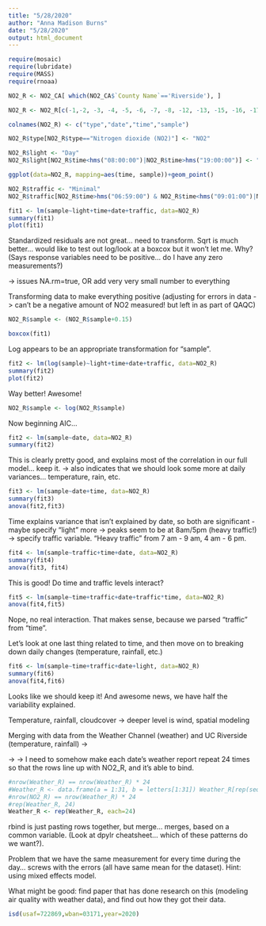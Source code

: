 ```yaml
---
title: "5/28/2020"
author: "Anna Madison Burns"
date: "5/28/2020"
output: html_document
---
```


```r
require(mosaic)
require(lubridate)
require(MASS)
require(rnoaa)
```

```r
NO2_R <- NO2_CA[ which(NO2_CA$`County Name`=='Riverside'), ]
```

```r
NO2_R <- NO2_R[c(-1,-2, -3, -4, -5, -6, -7, -8, -12, -13, -15, -16, -17, -18, -19, -20, -21, -22, -23, -24)]
```

```r
colnames(NO2_R) <- c("type","date","time","sample")
```

```r
NO2_R$type[NO2_R$type=="Nitrogen dioxide (NO2)"] <- "NO2"
```

```r
NO2_R$light <- "Day"
NO2_R$light[NO2_R$time<hms("08:00:00")|NO2_R$time>hms("19:00:00")] <- "Night"
```

```r
ggplot(data=NO2_R, mapping=aes(time, sample))+geom_point()
```

```r
NO2_R$traffic <- "Minimal"
NO2_R$traffic[NO2_R$time>hms("06:59:00") & NO2_R$time<hms("09:01:00")|NO2_R$time>hms("15:59:00")&NO2_R$time<hms("18:01:00")] <- "Heavy"
```

```r
fit1 <- lm(sample~light+time+date+traffic, data=NO2_R)
summary(fit1)
plot(fit1)
```

Standardized residuals are not great... need to transform.  Sqrt is much better... would like to test out log/look at a boxcox but it won't let me.  Why?  (Says response variables need to be positive... do I have any zero measurements?)

-> issues NA.rm=true, OR add very very small number to everything

Transforming data to make everything positive (adjusting for errors in data -> can't be a negative amount of NO2 measured! but left in as part of QAQC)

```r
NO2_R$sample <- (NO2_R$sample+0.15)
```

```r
boxcox(fit1)
```

Log appears to be an appropriate transformation for "sample".

```r
fit2 <- lm(log(sample)~light+time+date+traffic, data=NO2_R)
summary(fit2)
plot(fit2)
```

Way better! Awesome!

```r
NO2_R$sample <- log(NO2_R$sample)
```

Now beginning AIC...

```r
fit2 <- lm(sample~date, data=NO2_R)
summary(fit2)
```

This is clearly pretty good, and explains most of the correlation in our full model... keep it.  -> also indicates that we should look some more at daily variances... temperature, rain, etc.

```r
fit3 <- lm(sample~date+time, data=NO2_R)
summary(fit3)
anova(fit2,fit3)
```

Time explains variance that isn't explained by date, so both are significant - maybe specify "light" more -> peaks seem to be at 8am/5pm (heavy traffic!) -> specify traffic variable.  "Heavy traffic" from 7 am - 9 am, 4 am - 6 pm.

```r
fit4 <- lm(sample~traffic+time+date, data=NO2_R)
summary(fit4)
anova(fit3, fit4)
```

This is good! Do time and traffic levels interact?

```r
fit5 <- lm(sample~time+traffic+date+traffic*time, data=NO2_R)
anova(fit4,fit5)
```

Nope, no real interaction.  That makes sense, because we parsed "traffic" from "time".  

Let's look at one last thing related to time, and then move on to breaking down daily changes (temperature, rainfall, etc.)

```r
fit6 <- lm(sample~time+traffic+date+light, data=NO2_R)
summary(fit6)
anova(fit4,fit6)
```

Looks like we should keep it! And awesome news, we have half the variability explained.

Temperature, rainfall, cloudcover -> deeper level is wind, spatial modeling

Merging with data from the Weather Channel (weather) and UC Riverside (temperature, rainfall) ->



-> -> I need to somehow make each date's weather report repeat 24 times so that the rows line up with NO2_R, and it's able to bind.

```r
#nrow(Weather_R) == nrow(Weather_R) * 24
#Weather_R <- data.frame(a = 1:31, b = letters[1:31]) Weather_R[rep(seq_len(nrow(Weather_R)), each = 24), ]
#nrow(NO2_R) == nrow(Weather_R) * 24
#rep(Weather_R, 24)
Weather_R <- rep(Weather_R, each=24)
```

rbind is just pasting rows together, but merge... merges, based on a common variable.  (Look at dpylr cheatsheet... which of these patterns do we want?).

Problem that we have the same measurement for every time during the day... screws with the errors (all have same mean for the dataset).  Hint: using mixed effects model.  

What might be good: find paper that has done research on this (modeling air quality with weather data), and find out how they got their data.  

```r
isd(usaf=722869,wban=03171,year=2020)
```
